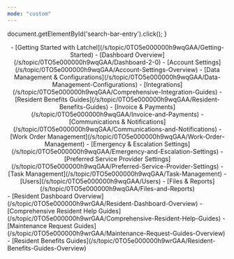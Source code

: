 ```yaml
---
mode: "custom"
---
```


  document.getElementById('search-bar-entry').click();
}

<div style={{ marginTop:"2rem",marginBottom:"8rem",maxWidth:"70rem",marginLeft:"auto",marginRight:"auto",paddingLeft:"1.25rem",paddingRight:"1.25rem" }}>
<CardGroup cols={3}>
  <Card title="Property Manager" icon="house-building" iconType="duotone" href="/s/topic/0TO5e000000h9wqGAA/property-manager-guides">
    <center>
    - [Getting Started with Latchel](/s/topic/0TO5e000000h9wqGAA/Getting-Started)
    - [Dashboard Overview](/s/topic/0TO5e000000h9wqGAA/Dashboard-2-0)
    - [Account Settings](/s/topic/0TO5e000000h9wqGAA/Account-Settings-Overview)
    - [Data Management & Configurations](/s/topic/0TO5e000000h9wqGAA/Data-Management-Configurations)
    - [Integrations](/s/topic/0TO5e000000h9wqGAA/Comprehensive-Integration-Guides)
    - [Resident Benefits Guides](/s/topic/0TO5e000000h9wqGAA/Resident-Benefits-Guides)
    - [Invoice & Payments](/s/topic/0TO5e000000h9wqGAA/Invoice-and-Payments)
    - [Communications & Notifications](/s/topic/0TO5e000000h9wqGAA/Communications-and-Notifications)
    - [Work Order Management](/s/topic/0TO5e000000h9wqGAA/Work-Order-Management)
    - [Emergency & Escalation Settings](/s/topic/0TO5e000000h9wqGAA/Emergency-and-Escalation-Settings)
    - [Preferred Service Provider Settings](/s/topic/0TO5e000000h9wqGAA/Preferred-Service-Provider-Settings)
    - [Task Management](/s/topic/0TO5e000000h9wqGAA/Task-Management)
    - [Users](/s/topic/0TO5e000000h9wqGAA/Users)
    - [Files & Reports](/s/topic/0TO5e000000h9wqGAA/Files-and-Reports)
    </center>
  </Card>
  <Card title="Resident" icon="hand-holding-heart" iconType="duotone" href="/s/topic/0TO5e000000h9wrGAA/resident-help-guides">
    - [Resident Dashboard Overview](/s/topic/0TO5e000000h9wrGAA/Resident-Dashboard-Overview)
    - [Comprehensive Resident Help Guides](/s/topic/0TO5e000000h9wrGAA/Comprehensive-Resident-Help-Guides)
    - [Maintenance Request Guides](/s/topic/0TO5e000000h9wrGAA/Maintenance-Request-Guides-Overview)
    - [Resident Benefits Guides](/s/topic/0TO5e000000h9wrGAA/Resident-Benefits-Guides-Overview)
  </Card>
  <Card title="Service Provider" icon="screwdriver-wrench" iconType="duotone" href="/s/topic/0TO5e000000h9wpGAA/service-provider-help-guides">
    
  </Card>
</CardGroup>

</div>